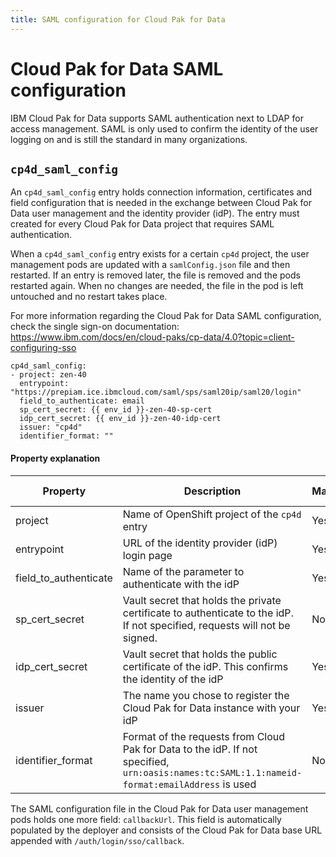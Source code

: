 ```yaml
---
title: SAML configuration for Cloud Pak for Data
---
```


# Cloud Pak for Data SAML configuration

IBM Cloud Pak for Data supports SAML authentication next to LDAP for access management. SAML is only used to confirm the identity of the user logging on and is still the standard in many organizations.

## `cp4d_saml_config`
An `cp4d_saml_config` entry holds connection information, certificates and field configuration that is needed in the exchange between Cloud Pak for Data user management and the identity provider (idP). The entry must created for every Cloud Pak for Data project that requires SAML authentication.

When a `cp4d_saml_config` entry exists for a certain `cp4d` project, the user management pods are updated with a `samlConfig.json` file and then restarted. If an entry is removed later, the file is removed and the pods restarted again. When no changes are needed, the file in the pod is left untouched and no restart takes place.

For more information regarding the Cloud Pak for Data SAML configuration, check the single sign-on documentation: https://www.ibm.com/docs/en/cloud-paks/cp-data/4.0?topic=client-configuring-sso

```
cp4d_saml_config:
- project: zen-40
  entrypoint: "https://prepiam.ice.ibmcloud.com/saml/sps/saml20ip/saml20/login"
  field_to_authenticate: email
  sp_cert_secret: {{ env_id }}-zen-40-sp-cert
  idp_cert_secret: {{ env_id }}-zen-40-idp-cert
  issuer: "cp4d"
  identifier_format: ""
```

#### Property explanation
| Property | Description                                                          | Mandatory | Allowed values |
| -------- | -------------------------------------------------------------------- | --------- | -------------- |
| project  | Name of OpenShift project of the `cp4d` entry                        | Yes       |  |
| entrypoint | URL of the identity provider (idP) login page                      | Yes       |  |
| field_to_authenticate | Name of the parameter to authenticate with the idP      | Yes       |  |
| sp_cert_secret | Vault secret that holds the private certificate to authenticate to the idP. If not specified, requests will not be signed.  | No       |  |
| idp_cert_secret | Vault secret that holds the public certificate of the idP. This confirms the identity of the idP  | Yes   |  |
| issuer | The name you chose to register the Cloud Pak for Data instance with your idP  | Yes   |  |
| identifier_format | Format of the requests from Cloud Pak for Data to the idP. If not specified, `urn:oasis:names:tc:SAML:1.1:nameid-format:emailAddress` is used  | No   |  |

The SAML configuration file in the Cloud Pak for Data user management pods holds one more field: `callbackUrl`. This field is automatically populated by the deployer and consists of the Cloud Pak for Data base URL appended with `/auth/login/sso/callback`.
